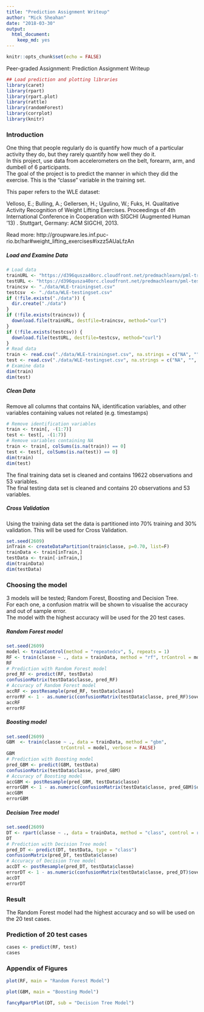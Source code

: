 ```yaml
---
title: "Prediction Assignment Writeup"
author: "Mick Sheahan"
date: "2018-03-30"
output: 
  html_document: 
    keep_md: yes
---
```


```r
knitr::opts_chunk$set(echo = FALSE)
```

Peer-graded Assignment: Prediction Assignment Writeup

```r
## Load prediction and plotting libraries
library(caret)
library(rpart)
library(rpart.plot)
library(rattle)
library(randomForest)
library(corrplot)
library(knitr)
```

### Introduction
One thing that people regularly do is quantify how much of a particular activity they do, but they rarely quantify how well they do it.  
In this project, use data from accelerometers on the belt, forearm, arm, and dumbell of 6 participants.  
The goal of the project is to predict the manner in which they did the exercise. This is the "classe" variable in the training set.

This paper refers to the WLE dataset:  

Velloso, E.; Bulling, A.; Gellersen, H.; Ugulino, W.; Fuks, H. Qualitative Activity Recognition of Weight Lifting Exercises. Proceedings of 4th International Conference in Cooperation with SIGCHI (Augmented Human '13) . Stuttgart, Germany: ACM SIGCHI, 2013.   

Read more: http://groupware.les.inf.puc-rio.br/har#weight_lifting_exercises#ixzz5AUaLfzAn

##### Load and Examine Data
```r
# Load data
trainURL <- "https://d396qusza40orc.cloudfront.net/predmachlearn/pml-training.csv"
testURL <- "https://d396qusza40orc.cloudfront.net/predmachlearn/pml-testing.csv"
traincsv <- "./data/WLE-trainingset.csv"
testcsv  <- "./data/WLE-testingset.csv"
if (!file.exists("./data")) {
  dir.create("./data")
}
if (!file.exists(traincsv)) {
  download.file(trainURL, destfile=traincsv, method="curl")
}
if (!file.exists(testcsv)) {
  download.file(testURL, destfile=testcsv, method="curl")
}
# Read data
train <- read.csv("./data/WLE-trainingset.csv", na.strings = c("NA", "", "#DIV0!"))
test <- read.csv("./data/WLE-testingset.csv", na.strings = c("NA", "", "#DIV0!"))
# Examine data
dim(train)
dim(test)
```

##### Clean Data     
Remove all columns that contains NA, identification variables, and other variables containing values not related (e.g. timestamps)   

```r
# Remove identification variables
train <- train[, -(1:7)]
test <- test[, -(1:7)]
# Remove variables containing NA
train <- train[, colSums(is.na(train)) == 0] 
test <- test[, colSums(is.na(test)) == 0] 
dim(train)
dim(test)
```

The final training data set is cleaned and contains 19622 observations and 53 variables.   
The final testing data set is cleaned and contains 20 observations and 53 variables.     

##### Cross Validation   

Using the training data set the data is partitioned into 70% training and 30% validation. This will be used for Cross Validation.  

```r
set.seed(2609)
inTrain <- createDataPartition(train$classe, p=0.70, list=F)
trainData <- train[inTrain,]
testData <- train[-inTrain,]
dim(trainData)
dim(testData)
```

### Choosing the model    
3 models will be tested; Random Forest, Boosting and Decision Tree.   
For each one, a confusion matrix will be shown to visualise the accuracy and out of sample error.   
The model with the highest accuracy will be used for the 20 test cases.   

##### Random Forest model  

```r
set.seed(2609)
model <- trainControl(method = "repeatedcv", 5, repeats = 1)
RF <- train(classe ~ ., data = trainData, method = "rf", trControl = model, verbose = FALSE)
RF
# Prediction with Random Forest model
pred_RF <- predict(RF, testData)
confusionMatrix(testData$classe, pred_RF)
# Accuracy of Random Forest model
accRF <- postResample(pred_RF, testData$classe)
errorRF <- 1 - as.numeric(confusionMatrix(testData$classe, pred_RF)$overall[1])
accRF
errorRF
```

##### Boosting model

```r
set.seed(2609)
GBM  <- train(classe ~ ., data = trainData, method = "gbm",
                    trControl = model, verbose = FALSE)
GBM
# Prediction with Boosting model
pred_GBM <- predict(GBM, testData)
confusionMatrix(testData$classe, pred_GBM)
# Accuracy of Boosting model
accGBM <- postResample(pred_GBM, testData$classe)
errorGBM <- 1 - as.numeric(confusionMatrix(testData$classe, pred_GBM)$overall[1])
accGBM
errorGBM
```

##### Decision Tree model

```r
set.seed(2609)
DT <- rpart(classe ~ ., data = trainData, method = "class", control = rpart.control(method = "repeatedcv", number = 5))
DT
# Prediction with Decision Tree model
pred_DT <- predict(DT, testData, type = "class")
confusionMatrix(pred_DT, testData$classe)
# Accuracy of Decision Tree model
accDT <- postResample(pred_DT, testData$classe)
errorDT <- 1 - as.numeric(confusionMatrix(testData$classe, pred_DT)$overall[1])
accDT
errorDT
```

### Result    

The Random Forest model had the highest accuracy and so will be used on the 20 test cases.   

### Prediction of 20 test cases   

```r
cases <- predict(RF, test)
cases
```

### Appendix of Figures

```r
plot(RF, main = "Random Forest Model")
```

```r
plot(GBM, main = "Boosting Model")
```

```r
fancyRpartPlot(DT, sub = "Decision Tree Model")
```



